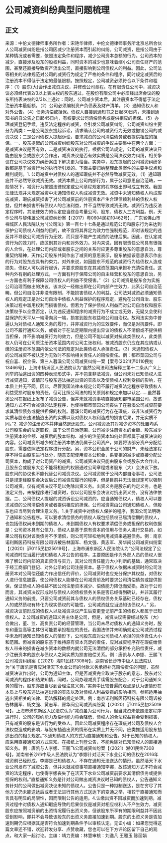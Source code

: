 # 公司减资纠纷典型问题梳理
## 正文
来源：中伦文德律师事务所作者：宋艳华律师，中伦文德律师事务所北京总所合伙人公司减资纠纷是指公司因减少注册资本而引起的纠纷。公司减资，是指公司由于某种情况或者需要，依照法定条件和程序，减少公司资本总额的行为。公司资本的减少，直接涉及股东的股权利益，同时资本的减少也意味着缩小公司责任财产的范围，甚至还直接导致资产流出公司，直接影响到公司债权人的利益。因此，公司法等相关的法律规范对公司的减资行为规定了严格的条件和程序，同时规定减资后的注册资本不得低于法定的最低限额。按照规定，公司减资必须符合以下条件和程序：（1）股东(大)会作出减资决议，并修改公司章程。在有限责任公司中，减资决议必须经代表2/3以上表决权的股东通过，在股份有限公司中必须经出席会议的股东所持表决权的2/3以上通过：同时，公司减少资本后，其注册资本不得低于法定注册资本最低额。（2）公司必须编制资产负债表及财产清单。（3）通知债权人和对外公告。（4）债务清偿或担保。债权人自接到通知书之日起30日内，未接到通知书的自公告之日起45日内，有权要求公司清偿债务或提供相应的担保。（5）办理减资登记手续。违反法定程序的减资，会引发公司减资纠纷。公司减资纠纷主要分为两类：一是公司股东提起诉讼，请求确认公司的减资行为无效或撤销公司的减资决议；二是公司债权人提起诉讼，要求减资的公司清偿债务或者提供相应的担保。一、股东提起的公司减资纠纷股东对公司减资的争议主要集中在两个方面：一是减资决议是否有效，二是减资决议的执行。根据公司法规定，公司的减资决议只能由股东会或股东大会作出，减资决议是否有效实质是公司决议效力纠纷，相关争议在公司决议效力纠纷案由下解决更为恰当。实务中，股东提起的公司减资纠纷多数都是基于减资行为的执行所引发的。下面主要归纳整理此类案件的主要争议点和裁判规则。1. 公司减资中对债权人的通知瑕疵并不必然导致减资无效。（1）通知瑕疵并不必然导致减资无效。减资本质上公司内部行为，属于公司意思自治范畴，一般情况下，减资行为按照法律规定或公司章程规定的程序做出即可成立有效。我国法律法规并未规定减资中未通知债权人构成减资无效。减资中未通知债权人构成瑕疵减资，瑕疵减资损害了对公司减资前的注册资本产生合理信赖利益的债权人权益，但并未损害所有债权人的合法利益，并不当然导致减资无效。减资行为违反法定程序时，其法律效力的认定应当综合考量公司、股东、债权人三方利益。例，天作公司与黎伟雄公司减资纠纷案【（2017）粤0604民初10462号】，广东省佛山市禅城区人民法院认为“《公司法》第一百七十七条是通过规范公司和股东行为来达到保护公司债权人利益的目的，故不宜将其界定为效力性强制规范，即对该规定的违反并不导致公司减资行为无效，而只是不能产生减资的法律后果。因此，在认定减资行为的效力时，应区别其对内和对外效力。对内来说，因有限责任公司具有很强的人合性，在处理公司内部或者股东之间的关系时应更多尊重股东的意思自治，尊重契约精神，天作公司股东共同作出了减资的意思表示，股东依据该意思表示作出的行为对股东应具有约束力。对外来说，如因股东不规范的减资行为给债权人造成损失，债权人可以另行起诉，并要求原股东在其减资范围内承担补充清偿责任。这种内外有别的处理方式，一方面有利于保障公司的自主经营和股东的意思自治，另一方面也有利于保障公司债权人的利益不受侵害。”（2）公司减资是股东会为实施公司治理而做出的决议，该决议一经做出即在公司内部产生效力，此系公司自治范畴。但公司自治并非没有限制，不能损害债权人的利益，公司法对减资必须通知债权人的规定正是对公司自治中债权人利益保护的程序规定，避免在公司自治、股东决策过程中滥用权利而损害债权。但若为了保护债权人利益而对公司自治权和股东决策权予以全盘否定，认为违反通知程序的减资行为不成立或无效，无疑又会使利益保护的天平从一端滑向另一端，损害到股东权益和公司自治权。故司法实务中普遍认为对债权人通知义务的履行，并非减资行为的生效要件，而仅是对抗要件。即公司不履行通知义务，或者对于在法定期限内提出异议的债权人不清偿或不提供相当担保，并不影响减资行为的效力，但是公司不能以减资对抗此类债权人，此类债权人仍可在公司原注册资本范围内对公司主张权利，被减资股东仍应在其应纳或认缴的注册资本范围内依公司法的规定对此类债权人承担责任。（3）未通知债权人的公司减资不被认定为无效时不影响相关责任人的赔偿责任。例：都市菜园公司与祝自喜、祝金保、第三人暮溪公司公司减资纠纷一案【案号(2021)沪0110民初13466号】，上海市杨浦区人民法院认为“虽然公司法司法解释三第十二条从广义上列举的抽逃出资的四种表现形式中，并不包含非法减资，但公司未对已知债权人进行减资通知，该情形与股东违法抽逃出资的实质以及使债权人权利受损的影响，在本质上并无不同。因此，尽管我国法律未规定公司不履行减资法定程序导致债权人利益受损时股东的责任，但可比照公司法的相关原则和规定来加以认定……虽然暮溪公司在报纸上发布了减资公告，但并未就减资事项直接通知都市菜园公司，故该通知方式不符合减资的法定程序，也使得都市菜园公司丧失了在暮溪公司减资前要求其清偿债务或提供担保的权利。暮溪公司的减资行为存在瑕疵，该非法减资行为实质与股东违法抽逃出资的实质以及对债权人权利造成的损害后果，并无实质不同。”2. 减少的注册资本并非当然退还股东。公司减资及其对减少资本的处置均系公司股东会的法定职权，属于公司自治范围。公司减少注册资本的金额、股东减少注册资本的金额、减资后的股本结构、减少的注册资本如何处置都属于减资决议的内容。公司减资所减少的注册资本依法仍属于公司资产，如要将该部分资产分配给股东，需要依照法定程序进行分配。另，资本公积金属于公司的财产，未经法定程序不得任由股东进行处分，随意支配使用资本公积金，系变相的减少或直接分配公司资本，构成了对公司资产的减资。公司减资决议只能由股东会或股东大会作出，且股东会或股东大会不能将相应的权限通过公司章程或者股东（大）会决议下放。股东间的协议也不能代替公司减资决议。公司减资属于公司内部自治事项，公司法只是规定经股东会决议后公司减资应履行的程序，但是目前并无法律规定可以强制公司减资。仅有减资决议不足以免除出资义务。出资义务是股东的约定义务，也是法定义务，未按程序进行减资时，仅以公司股东会决议对抗出资义务，没有法律依据。二、公司债权人提起的减资诉讼公司减资的，应当通知债权人，债权人可以要求减资的公司清偿债务或者提供相应的担保。公司减资需由公司通知债权人，但股东也应当尽到合理注意义务。1.关于减资中对债权人保护的程序，我国公司法明确了通知和公告程序。可以要求清偿债务的债权人既包括债权已届清偿期的债权人，也包括债权尚未到期的债权人，未到期债权人有权要求清偿债务或担保的权利依据是：公司资本具有公信力，债权人是基于原有资本的信用与债务人进行交易的，如果公司有权对该类债务不予清偿，则公司可轻松地利用减资来逃避债务。例：南京诺利斯医药科技有限公司诉被告林国军、杨文强、黄志军、房华闽公司减资纠纷案【（2020）沪0115民初25019号】，上海市浦东新区人民法院认为“公司法规定了公司减资时应当履行通知债权人并公告的程序，主要原因是作为外部人员的债权人很难了解公司内部的真正资信与实力，其对公司责任能力大小判断的基础，通常取决于经工商部门登记、对外公示的公司注册资本。基于债权人依据未减资时的公司注册资本对公司偿还能力作出信任的评价，公司减资时也应充分保护其权益，对债权人进行信息披露，使公司债权人能够在公司减资前及时要求公司清偿债务或提供担保，保证债权人的权益不因公司注册资本减少、偿债能力降低而受损。故对于公司而言，其减资决议形成时与债权人的债权债务关系是否已经得到确认，并非其履行通知义务的前提。只要公司减资前其与债权人的债权债务关系基础已经存在，债权人的或然债权有转化为现实债权的可能性，公司减资就应当通知该债权人。” 另，减资决议前形成的债权人以及减资决议产生后变更登记前产生的债权人都属于已知债权人。2.公司减资的通知义务主体是公司，但是，减资决议需要经过股东（大）会做出，董、监、高负责公司的经营管理，当公司未尽对债权人的通知义务时，股东和董监高等主体很可能要承担相应的责任。我国法律并未明确规定公司减资过程中未及时通知已知债权人的情形下，公司股东应对公司债权人承担的具体责任大小和范围。但减资的股东基于维持原有资本充足的责任，应对减资程序存在瑕疵给债权人带来的损害在减少资本的数额内就公司无法清偿的部分承担补充赔偿责任，减少注册资本的股东与债权人之间实质为损害赔偿关系。例：唐凯与人李娜、王鹂飞公司减资纠纷案【（2021）湘01民终7308号】，湖南省长沙市中级人民法院认为“关于唐凯是否应对活天下水业公司的付款义务承担补充赔偿责任的问题，虽然减资决议作出时，公司为通知主体，但是否减资完全取决于股东的意志，股东对公司减资的程序和结果知情，同时，公司办理减资手续需股东配合，对于公司通知义务的履行，股东亦应当尽到合理注意义务。”实务中比较普遍的观点是认为该情形在本质上与股东违法抽逃出资的实质以及对债权人利益受损的影响相同，参照适用抽逃出资相关的法律、司法解释的规定处理。例：南京诺利斯医药科技有限公司诉被告林国军、杨文强、黄志军、房华闽公司减资纠纷案【（2020）沪0115民初25019号】，上海市浦东新区人民法院认为“减资虽为公司行为，但当减资未依照法定程序进行时，公司的履约能力及偿付能力将会降低，债权人的合法权益将会受到损害，只有减资的股东是该行为的受益人。因此公司减资程序存在瑕疵对公司及债权人合法权益造成的影响，与股东抽逃出资的情形在实质上并无不同，应类推适用股东抽逃出资的相关规定。”3.通知债权人的方式为直接通知和公告。对于已知的债权人，应采用直接通知的方式告知。在报纸上刊登公告，不能免除对已知债权人的直接通知义务。例：唐凯与人李娜、王鹂飞公司减资纠纷案【（2021）湘01民终7308号】，湖南省长沙市中级人民法院认为“李娜针对活天下水业公司的债权在2016年减资前已经形成，李娜是已知债权人，不存在通知无法送达的情形。虽然活天下水业公司发布了减资公告，但并未就减资事项直接通知李娜，故该通知方式不符合减资的法定程序，也使得李娜丧失了在活天下水业公司减资前要求其清偿债务或提供担保的权利。”直接通知义务是针对公司做出减资决议时已知的债权人，公告通知义务针对的公司做出减资决议未知的债权人。公告只是一种拟制送达，是在穷尽了其他方式仍未能送达后或者无法进行其他方式送达下的变通之举，相较于直接通知而言具有明显的局限性，因而限制公告的适用。4.认缴出资不因减资而加速到期。减资过程中对债权人通知瑕疵导致的后果仅仅是减资对相应权利人不产生效力，减资股东应按照减资前的出资情况履行出资义务，但该股东所享有的期限利益并不因此受到影响，即并不会导致该股东的出资义务直接加速到期。股东的出资义务是否加速到期仍应根据其是否符合加速到期条件予以审核认定。无讼小编：如果您觉得这篇文章还不错，欢迎转发分享、点赞收藏，您也可以在下方评论区留下自己的观点，和大家一起讨论。主编：靖力责编：林慧审核：刘逸凡 王雅玉 陈丽娟 